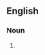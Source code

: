 ==English==

===Noun===
{{head|en|noun form|head=[[horns]] of [[plenty]]}}

# {{plural of|horn of plenty|lang=en}}